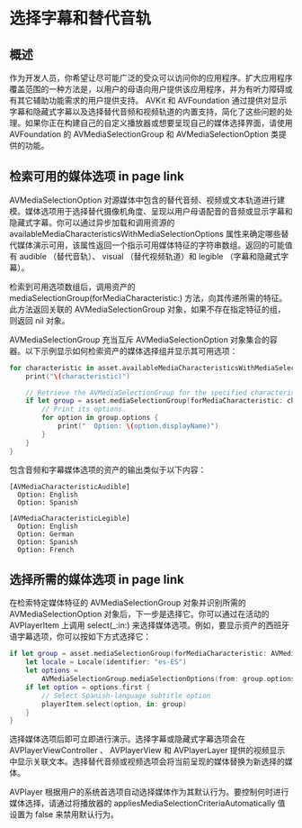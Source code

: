 # 选择字幕和替代音轨

<ToBePolishedAfterTranslation />

<OriginalSource
  title="Selecting Subtitles and Alternative Audio Tracks"
  url="https://developer.apple.com/documentation/avfoundation/media_playback/selecting_subtitles_and_alternative_audio_tracks"
  summary="通过以用户的母语添加字幕和替代音轨来扩大应用程序对用户的吸引力"
/>

## 概述

作为开发人员，你希望让尽可能广泛的受众可以访问你的应用程序。扩大应用程序覆盖范围的一种方法是，以用户的母语向用户提供该应用程序，并为有听力障碍或有其它辅助功能需求的用户提供支持。 AVKit 和 AVFoundation 通过提供对显示字幕和隐藏式字幕以及选择替代音频和视频轨道的内置支持，简化了这些问题的处理。如果你正在构建自己的自定义播放器或想要呈现自己的媒体选择界面，请使用 AVFoundation 的 AVMediaSelectionGroup 和 AVMediaSelectionOption 类提供的功能。

## 检索可用的媒体选项 in page link

AVMediaSelectionOption 对源媒体中包含的替代音频、视频或文本轨道进行建模。媒体选项用于选择替代摄像机角度、呈现以用户母语配音的音频或显示字幕和隐藏式字幕。你可以通过异步加载和调用资源的 availableMediaCharacteristicsWithMediaSelectionOptions 属性来确定哪些替代媒体演示可用，该属性返回一个指示可用媒体特征的字符串数组。返回的可能值有 audible （替代音轨）、 visual （替代视频轨道）和 legible （字幕和隐藏式字幕）。

检索到可用选项数组后，调用资产的 mediaSelectionGroup(forMediaCharacteristic:) 方法，向其传递所需的特征。此方法返回关联的 AVMediaSelectionGroup 对象，如果不存在指定特征的组，则返回 nil 对象。

AVMediaSelectionGroup 充当互斥 AVMediaSelectionOption 对象集合的容器。以下示例显示如何检索资产的媒体选择组并显示其可用选项：

```swift
for characteristic in asset.availableMediaCharacteristicsWithMediaSelectionOptions {
    print("\(characteristic)")

    // Retrieve the AVMediaSelectionGroup for the specified characteristic.
    if let group = asset.mediaSelectionGroup(forMediaCharacteristic: characteristic) {
        // Print its options.
        for option in group.options {
            print("  Option: \(option.displayName)")
        }
    }
}
```

包含音频和字幕媒体选项的资产的输出类似于以下内容：

```
[AVMediaCharacteristicAudible]
  Option: English
  Option: Spanish

[AVMediaCharacteristicLegible]
  Option: English
  Option: German
  Option: Spanish
  Option: French
```

## 选择所需的媒体选项 in page link

在检索特定媒体特征的 AVMediaSelectionGroup 对象并识别所需的 AVMediaSelectionOption 对象后，下一步是选择它。你可以通过在活动的 AVPlayerItem 上调用 select(\_:in:) 来选择媒体选项。例如，要显示资产的西班牙语字幕选项，你可以按如下方式选择它：

```swift
if let group = asset.mediaSelectionGroup(forMediaCharacteristic: AVMediaCharacteristicLegible) {
    let locale = Locale(identifier: "es-ES")
    let options =
        AVMediaSelectionGroup.mediaSelectionOptions(from: group.options, with: locale)
    if let option = options.first {
        // Select Spanish-language subtitle option
        playerItem.select(option, in: group)
    }
}
```

选择媒体选项后即可立即进行演示。选择字幕或隐藏式字幕选项会在 AVPlayerViewController 、 AVPlayerView 和 AVPlayerLayer 提供的视频显示中显示关联文本。选择替代音频或视频选项会将当前呈现的媒体替换为新选择的媒体。

AVPlayer 根据用户的系统首选项自动选择媒体作为其默认行为。要控制何时进行媒体选择，请通过将播放器的 appliesMediaSelectionCriteriaAutomatically 值设置为 false 来禁用默认行为。
